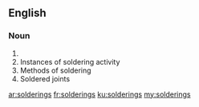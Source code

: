 ==English==

===Noun===
{{head|en|plural}}

# {{plural of|soldering|lang=en|nocat=1}}
# Instances of soldering activity
# Methods of soldering
# Soldered joints

[[ar:solderings]]
[[fr:solderings]]
[[ku:solderings]]
[[my:solderings]]